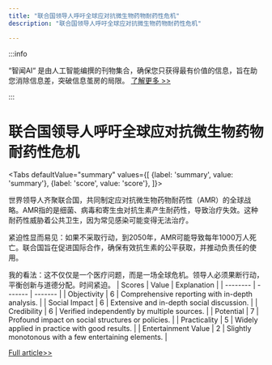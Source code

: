 ```yaml
---
title: "联合国领导人呼吁全球应对抗微生物药物耐药性危机"
description: "联合国领导人呼吁全球应对抗微生物药物耐药性危机"

---
```



:::info

“智闻AI“ 是由人工智能编撰的刊物集合，确保您只获得最有价值的信息，旨在助您消除信息差，突破信息茧房的局限。  [了解更多 >>](/)

:::

# 联合国领导人呼吁全球应对抗微生物药物耐药性危机


<Tabs
	defaultValue="summary"
	values={[
	{label: 'summary', value: 'summary'},
	{label: 'score', value: 'score'},
]}>
<TabItem value="summary">


世界领导人齐聚联合国，共同制定应对抗微生物药物耐药性（AMR）的全球战略。AMR指的是细菌、病毒和寄生虫对抗生素产生耐药性，导致治疗失效。这种耐药性威胁着公共卫生，因为常见感染可能变得无法治疗。

紧迫性显而易见：如果不采取行动，到2050年，AMR可能导致每年1000万人死亡。联合国旨在促进国际合作，确保有效抗生素的公平获取，并推动负责任的使用。

我的看法：这不仅仅是一个医疗问题，而是一场全球危机。领导人必须果断行动，平衡创新与道德分配。时间紧迫。
</TabItem>
<TabItem value="score">
	| Scores     | Value   | Explanation |
	| -------- | ------- | ------- |
	| Objectivity  | 6    | Comprehensive reporting with in-depth analysis.    |
	| Social Impact | 6     | Extensive and in-depth social discussion.    |
	| Credibility    | 6    | Verified independently by multiple sources.    |
	| Potential    | 7    | Profound impact on social structures or policies.    |
	| Practicality    | 5    | Widely applied in practice with good results.    |
	| Entertainment Value    | 2    | Slightly monotonous with a few entertaining elements.    |
</TabItem>
</Tabs>

[Full article>>](https://medicalxpress.com/news/2024-09-world-leaders-global-approach-antimicrobial.html)
